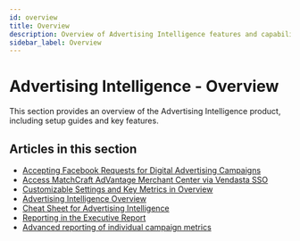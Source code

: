 ```yaml
---
id: overview
title: Overview
description: Overview of Advertising Intelligence features and capabilities
sidebar_label: Overview
---
```


# Advertising Intelligence - Overview

This section provides an overview of the Advertising Intelligence product, including setup guides and key features.

## Articles in this section

- [Accepting Facebook Requests for Digital Advertising Campaigns](/vendasta-products/advertising-intelligence/overview/accepting-facebook-requests)
- [Access MatchCraft AdVantage Merchant Center via Vendasta SSO](/vendasta-products/advertising-intelligence/overview/access-matchcraft-advantage-merchant-center)
- [Customizable Settings and Key Metrics in Overview](/vendasta-products/advertising-intelligence/overview/vendasta-products-advertising-intelligence-overview)
- [Advertising Intelligence Overview](/vendasta-products/advertising-intelligence/overview/advertising-intelligence-overview)
- [Cheat Sheet for Advertising Intelligence](/vendasta-products/advertising-intelligence/overview/cheat-sheet-for-advertising-intelligence)
- [Reporting in the Executive Report](/vendasta-products/advertising-intelligence/overview/reporting-in-the-executive-report)
- [Advanced reporting of individual campaign metrics](/vendasta-products/advertising-intelligence/overview/advanced-reporting-of-individual-campaign-metrics)